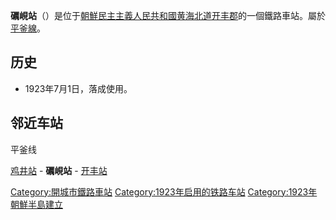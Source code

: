 {{朝鮮半島車站資訊
|公司色 = red
|文字色 = 
|站名 = 礪峴站
|圖片 = 
|pxl = 
|圖片說明 =
|前一站 = [[鸡井站|鸡井]]
|前一站距離 = 7.2
|後一站距離 = 7.8
|後一站 = [[开丰站|开丰]]
|所屬路線 = [[平釜线|平釜线]]
|距離 = 170.4
|起點站 = [[平壤站|平壤]]
|諺文 = 려현역
|朝鮮漢字 = 礪峴驛
|文觀部式 = Ryeohyeon-yeok
|馬-賴式 = Ryŏhyŏn-yŏk
|副站名 = 
|車站編號 = 
|停站路線數 = 
|所屬公司 = [[朝鮮民主主義人民共和國鐵道省|朝鮮民主主義人民共和國鐵道省]]
|所在地 =[[黄海北道|黄海北道]][[开丰郡|开丰郡]]
|車站構造 = 地面车站
|月台配置 = 
|啟用年月日 =1923年7月1日
|廢站年月日 = 
|上下車人次 = 
|統計年度 = 
|轉車 = 
|備註 = 
|全寬備註 = 
}}

'''礪峴站'''（{{kor|名=北|諺=려현역|漢=礪峴驛|羅=Ryŏhyŏn yŏk|f=y}}）是位于[[朝鮮民主主義人民共和國|朝鮮民主主義人民共和國]][[黄海北道|黄海北道]][[开丰郡|开丰郡]]的一個鐵路車站。屬於[[平釜線|平釜線]]。

== 历史 ==
*1923年7月1日，落成使用。

==邻近车站==
;平釜线
[[鸡井站|鸡井站]] - '''礪峴站''' - [[开丰站|开丰站]]

{{朝鲜铁路小作品}}

{{平釜线}}

[[Category:開城市鐵路車站|Category:開城市鐵路車站]]
[[Category:1923年启用的铁路车站|Category:1923年启用的铁路车站]]
[[Category:1923年朝鮮半島建立|Category:1923年朝鮮半島建立]]
